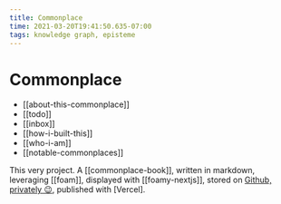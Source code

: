 ```yaml
---
title: Commonplace
time: 2021-03-20T19:41:50.635-07:00
tags: knowledge graph, episteme
---
```


# Commonplace

- [[about-this-commonplace]]
- [[todo]]
- [[inbox]]
- [[how-i-built-this]]
- [[who-i-am]]
- [[notable-commonplaces]]

This very project. A [[commonplace-book]], written in markdown, leveraging [[foam]], displayed with [[foamy-nextjs]], stored on [Github, privately 😉](https://github.com/krry/commonplace), published with [Vercel].


